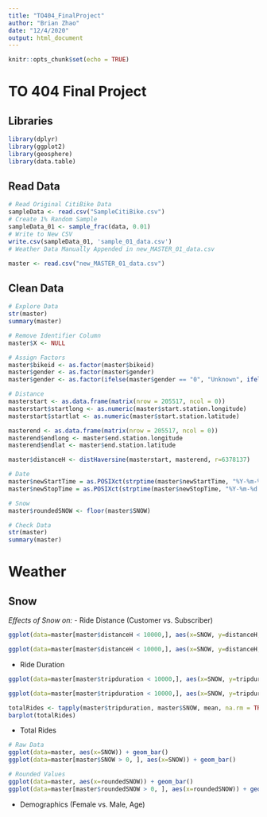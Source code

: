 ```yaml
---
title: "TO404_FinalProject"
author: "Brian Zhao"
date: "12/4/2020"
output: html_document
---
```


```r
knitr::opts_chunk$set(echo = TRUE)
```

# TO 404 Final Project

## Libraries
```r
library(dplyr)
library(ggplot2)
library(geosphere)
library(data.table)
```

## Read Data
```r
# Read Original CitiBike Data
sampleData <- read.csv("SampleCitiBike.csv")
# Create 1% Random Sample
sampleData_01 <- sample_frac(data, 0.01)
# Write to New CSV
write.csv(sampleData_01, 'sample_01_data.csv')
# Weather Data Manually Appended in new_MASTER_01_data.csv
```

```r
master <- read.csv("new_MASTER_01_data.csv")
```

## Clean Data
```r
# Explore Data
str(master)
summary(master)

# Remove Identifier Column
master$X <- NULL

# Assign Factors
master$bikeid <- as.factor(master$bikeid)
master$gender <- as.factor(master$gender)
master$gender <- as.factor(ifelse(master$gender == "0", "Unknown", ifelse(master$gender == "1", "Male", "Female")))

# Distance
masterstart <- as.data.frame(matrix(nrow = 205517, ncol = 0))
masterstart$startlong <- as.numeric(master$start.station.longitude)
masterstart$startlat <- as.numeric(master$start.station.latitude)

masterend <- as.data.frame(matrix(nrow = 205517, ncol = 0))
masterend$endlong <- master$end.station.longitude
masterend$endlat <- master$end.station.latitude

master$distanceH <- distHaversine(masterstart, masterend, r=6378137)

# Date
master$newStartTime = as.POSIXct(strptime(master$newStartTime, "%Y-%m-%d %H:%M:%S"))
master$newStopTime = as.POSIXct(strptime(master$newStopTime, "%Y-%m-%d %H:%M:%S"))

# Snow
master$roundedSNOW <- floor(master$SNOW)

# Check Data
str(master)
summary(master)
```

# Weather

## Snow
*Effects of Snow on:*
- Ride Distance (Customer vs. Subscriber)
```r
ggplot(data=master[master$distanceH < 10000,], aes(x=SNOW, y=distanceH, colour=usertype)) + geom_smooth()

ggplot(data=master[master$distanceH < 10000,], aes(x=SNOW, y=distanceH, colour=usertype)) + geom_point() + geom_jitter()
```

- Ride Duration
```r
ggplot(data=master[master$tripduration < 10000,], aes(x=SNOW, y=tripduration, colour=usertype)) + geom_smooth()

ggplot(data=master[master$tripduration < 10000,], aes(x=SNOW, y=tripduration, colour=usertype)) + geom_point()

totalRides <- tapply(master$tripduration, master$SNOW, mean, na.rm = TRUE)
barplot(totalRides)
```

- Total Rides
```r
# Raw Data
ggplot(data=master, aes(x=SNOW)) + geom_bar()
ggplot(data=master[master$SNOW > 0, ], aes(x=SNOW)) + geom_bar()

# Rounded Values
ggplot(data=master, aes(x=roundedSNOW)) + geom_bar()
ggplot(data=master[master$roundedSNOW > 0, ], aes(x=roundedSNOW)) + geom_bar()

```

- Demographics (Female vs. Male, Age)
```r

```


